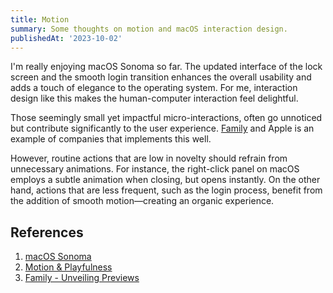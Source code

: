 ```yaml
---
title: Motion
summary: Some thoughts on motion and macOS interaction design.
publishedAt: '2023-10-02'
---
```


I'm really enjoying macOS Sonoma so far. The updated interface of the lock screen and the smooth login transition enhances the overall usability and adds a touch of elegance to the operating system. For me, interaction design like this makes the human-computer interaction feel delightful.

Those seemingly small yet impactful micro-interactions, often go unnoticed but contribute significantly to the user experience. [Family](https://family.co/) and Apple is an example of companies that implements this well.

However, routine actions that are low in novelty should refrain from unnecessary animations. For instance, the right-click panel on macOS employs a subtle animation when closing, but opens instantly. On the other hand, actions that are less frequent, such as the login process, benefit from the addition of smooth motion&mdash;creating an organic experience.

## References

1. [macOS Sonoma](https://www.apple.com/uk/macos/sonoma/)
2. [Motion & Playfulness](https://youtu.be/fZpTvZuysIo?si=9DXOsMmIlEGyt7R-)
3. [Family - Unveiling Previews](https://family.co/blog/unveiling-previews)
